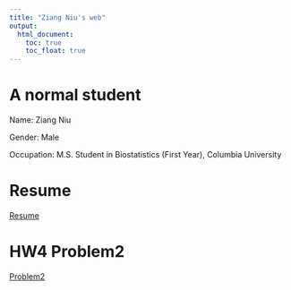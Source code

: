 ```yaml
---
title: "Ziang Niu's web"
output: 
  html_document:
    toc: true
    toc_float: true
---
```


# A normal student

Name: Ziang Niu

Gender: Male

Occupation: M.S. Student in Biostatistics (First Year), Columbia University

# Resume
[Resume](resume.html)

# HW4 Problem2
[Problem2](problem2.html)